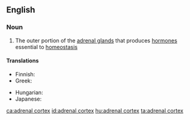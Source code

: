 ==English==

===Noun===
{{wikipedia}}
{{en-noun|es}}

# {{lb|en|anatomy}} The outer portion of the [[adrenal gland]]s that produces [[hormone]]s essential to [[homeostasis]]

====Translations====
{{trans-top|outer portion of the adrenal gland}}
* Finnish: {{t|fi|lisämunuaiskuori}}
* Greek: {{t|el|φλοιός επινεφριδίων|m|sc=Grek}}
{{trans-mid}}
* Hungarian: {{t+|hu|mellékvesekéreg}}
* Japanese: {{t|ja|副腎皮質|tr=ふくじんひしつ, fukujin hishitsu|sc=Jpan}}
{{trans-bottom}}

[[ca:adrenal cortex]]
[[id:adrenal cortex]]
[[hu:adrenal cortex]]
[[ta:adrenal cortex]]